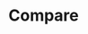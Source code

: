 # Compare


<ul className='grid grid-cols-1 md:grid-cols-2 lg:grid-cols-3 xl:grid-cols-4 gap-4 -ml-6'>
<ReferenceCard
    title="peers"
    description="Equity Peers. Company peers."
    url="compare/peers"
    command="true"
/>
</ul>

